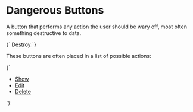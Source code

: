 
<Meta title="Atoms/Button--danger" />

# Dangerous Buttons

A button that performs any action the user should be wary off, most often something destructive to data.

<Canvas>
  <Story name="Button--danger">
    {`
      <a href="/" class="a-button a-button--danger">
        Destroy
      </a>
    `}
  </Story>
</Canvas>

These buttons are often placed in a list of possible actions:

<Canvas>
  <Story name="Button--danger list">
    {`
      <ul class="u-list-reset u-flex">
        <li class="u-margin-s--right">
          <a href="/" class="a-button a-button">
            Show
          </a>
        </li>
        <li class="u-margin-s--right">
          <a href="/" class="a-button a-button">
            Edit
          </a>
        </li>
        <li class="u-margin-s--right">
          <a href="/" class="a-button a-button--danger">
            Delete
          </a>
        </li>
      </ul>
    `}
  </Story>
</Canvas>
